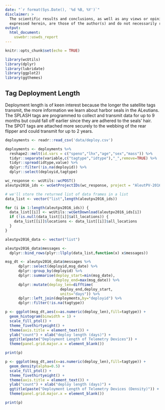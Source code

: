 ```yaml
---
date: "`r format(Sys.Date(), '%d %B, %Y')`"
disclaimer: >
  The scientific results and conclusions, as well as any views or opinions 
  expressed herein, are those of the author(s) and do not necessarily reflect   those of NOAA or the Department of Commerce.
output:
  html_document:
    uswebr::uswds_report
---
```


```r
knitr::opts_chunk$set(echo = TRUE)
```

```r
library(wcUtils)
library(dplyr)
library(lubridate)
library(ggplot2)
library(ggthemes)

```

## Tag Deployment Length

Deployment length is of keen interest because the longer the satellite tags transmit, the more information we learn about harbor seals in the ALeutians. The SPLASH tags are programmed to collect and transmit data for up to 9 months but could fall off earlier since they are adhered to the seals' hair. The SPOT tags are attached more securely to the webbing of the rear flipper and could transmit for up to 2 years.

```r
deployments <- readr::read_csv('data/deploy.csv')

deployments <- deployments %>% 
  reshape2::melt(id.vars = c("speno","lhx","age","sex","mass")) %>% 
  tidyr::separate(variable,c("tagtype","idtype"),"_",remove=TRUE) %>% 
  tidyr::spread(idtype,value) %>% 
  dplyr::filter(!is.na(deployid)) %>% 
  dplyr::select(deployid,tagtype)

wc_response <- wcUtils::wcPOST()
aleutpv2016_ids <- wcGetProjectIDs(wc_response, project = "AleutPV-2016")

# we'll store the returned list of data frames in a list
data_list <- vector("list",length(aleutpv2016_ids))

for (i in 1:length(aleutpv2016_ids)) {
  data_list[[i]] <- wcUtils::wcGetDownload(aleutpv2016_ids[i])
  if (!is.null(data_list[[i]]$all_locations)) {
    data_list[[i]]$locations <- data_list[[i]]$all_locations
  }
}

aleutpv2016_data <- vector("list")

aleutpv2016_data$messages <-
  dplyr::bind_rows(plyr::llply(data_list,function(x) x$messages))

msg_dt <- aleutpv2016_data$messages %>% 
      dplyr::select(deployid,msg_date) %>% 
      dplyr::group_by(deployid) %>% 
      dplyr::summarise(deploy_start=min(msg_date),
                       deploy_end=max(msg_date)) %>% 
      dplyr::mutate(deploy_len=difftime(
                         deploy_end,deploy_start,
                         units="days")) %>% 
      dplyr::left_join(deployments,by="deployid") %>% 
      dplyr::filter(!is.na(tagtype))
```

```r
p <- ggplot(msg_dt,aes(x=as.numeric(deploy_len),fill=tagtype)) +
  geom_histogram(binwidth = 1) +
  scale_fill_ptol() +
  theme_fivethirtyeight() +
  theme(axis.title = element_text()) +
  ylab("count") + xlab("deploy length (days)") +
  ggtitle(paste("Deployment Length of Telemetry Devices")) +
  theme(panel.grid.major.x = element_blank()) 

print(p)


```

```r
p <- ggplot(msg_dt,aes(x=as.numeric(deploy_len),fill=tagtype)) +
  geom_density(alpha=0.5) +
  scale_fill_ptol() +
  theme_fivethirtyeight() +
  theme(axis.title = element_text()) +
  ylab("count") + xlab("deploy length (days)") +
  ggtitle(paste("Deployment Length of Telemetry Devices (Density)")) +
  theme(panel.grid.major.x = element_blank()) 

print(p)


```
